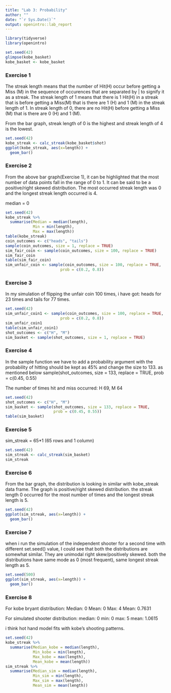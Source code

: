 ---
title: "Lab 3: Probability"
author: ""
date: "`r Sys.Date()`"
output: openintro::lab_report
---

```{r}
library(tidyverse)
library(openintro)
```
```{r}
set.seed(42)
glimpse(kobe_basket)
kobe_basket <- kobe_basket
```

### Exercise 1
The streak length means that the number of Hit(H) occur before getting a Miss (M) in the sequence of occurences that are separated by | to signify it as a streak. The streak length of 1 means that there is 1 Hit(H) in a streak that is before getting a Miss(M) that is there are 1 (H) and 1 (M) in the streak length of 1. In streak length of 0, there are no Hit(H) before getting a Miss (M) that is there are 0 (H) and 1 (M). 

From the bar graph, streak length of 0 is the highest and streak length of 4 is the lowest.


```{r}
set.seed(42)
kobe_streak <- calc_streak(kobe_basket$shot)
ggplot(kobe_streak, aes(x=length)) +
  geom_bar()
```


### Exercise 2

From the above bar graph(Exercise 1), it can be highlighted that the most number of data points fall in the range of 0 to 1. It can be said to be a positive/right skewed distribution. The most occurred streak length was 0 and the longest streak length occurred is 4.

median = 0

```{r}
set.seed(42)
kobe_streak %>%
  summarise(Median = median(length),
            Min = min(length),
            Max = max(length))
table(kobe_streak)
coin_outcomes <- c("heads", "tails")
sample(coin_outcomes, size = 1, replace = TRUE)
sim_fair_coin <- sample(coin_outcomes, size = 100, replace = TRUE)
sim_fair_coin
table(sim_fair_coin)
sim_unfair_coin <- sample(coin_outcomes, size = 100, replace = TRUE,
                        prob = c(0.2, 0.8))

```


### Exercise 3

In my simulation of flipping the unfair coin 100 times, i have got:
heads for 23 times and tails for 77 times.

```{r}
set.seed(42)
sim_unfair_coin1 <- sample(coin_outcomes, size = 100, replace = TRUE,
                        prob = c(0.2, 0.8))
sim_unfair_coin1
table(sim_unfair_coin1)
shot_outcomes <- c("H", "M")
sim_basket <- sample(shot_outcomes, size = 1, replace = TRUE)

```


### Exercise 4

In the sample function we have to add a probability argument with the probability of hitting should be kept as 45% and change the size to 133. as mentioned below sample(shot_outcomes, size = 133, replace = TRUE, prob = c(0.45, 0.55)

The number of times hit and miss occurred:  H 69, M 64

```{r}
set.seed(42)
shot_outcomes <- c("H", "M")
sim_basket <- sample(shot_outcomes, size = 133, replace = TRUE,
                     prob = c(0.45, 0.55))
table(sim_basket)
```


### Exercise 5

sim_streak = 65*1 (65 rows and 1 column)

```{r}
set.seed(42)
sim_streak <- calc_streak(sim_basket)
sim_streak
```


### Exercise 6

From the bar graph, the distribution is looking in similar with kobe_streak data frame. 
The graph is positive/right skewed distribution. the streak length 0 occurred for the most number of times and the longest streak length is 5.

```{r}
set.seed(42)
ggplot(sim_streak, aes(x=length)) +
  geom_bar()


```


### Exercise 7

when i run the simulation of the independent shooter for a second time with different set.seed() value, I could see that both the distributions are somewhat similar. They are unimodal right skew/positively skewed. 
both the distributions have same mode as 0 (most frequent), same longest streak length as 5.

```{r}
set.seed(500)
ggplot(sim_streak, aes(x=length)) +
  geom_bar()

```


### Exercise 8

For kobe bryant distribution: 
Median: 0
Mean: 0
Max: 4
Mean: 0.7631

For simulated shooter distribution:
median: 0
min: 0
max: 5
mean: 1.0615

i think hot hand model fits with kobe's shooting patterns.
```{r}
set.seed(42)
kobe_streak %>%
  summarise(Median_kobe = median(length),
            Min_kobe = min(length),
            Max_kobe = max(length),
            Mean_kobe = mean(length))
sim_streak %>%
  summarise(Median_sim = median(length),
            Min_sim = min(length),
            Max_sim = max(length),
            Mean_sim = mean(length))
```

